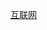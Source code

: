 {{Navbox
|name = 互联网方言
|title = [[互联网用语|互联网方言]]
|state = {{{state|autocollapse}}}
|bodyclass = hlist

|list1 = 
* [[阿拉伯语聊天字母]]（3arabizi）
* {{tsl|en|Alay||Alay (Indonesia)}}
* {{tsl|en|Denglisch}}
* {{tsl|en|Fingilish||Fingilish (Persian)}}
* {{tsl|en|Greeklish}}
* [[辣妹文字]]（日本）
* {{tsl|en|Jejemon||Jejemon (Philippines)}}
* [[Leet|Leet ("1337")]]
* [[Lolcat|Lolspeak / LOLspeak / Kitteh]]
* [[火星文]]（中国）
* {{tsl|en|Miguxês||Miguxês (Portuguese)}}
* {{tsl|en|Padonkaffsky jargon||Padonkaffsky jargon (Russian)}}
* {{tsl|en|Translit}}
* [[沃拉普克编码]]（Volapuk）

|below = 
* {{tsl|en|SMS language|短信语言}}

}}<noinclude>
{{collapsible option}}
[[Category:语言模板|互联网]]
</noinclude>